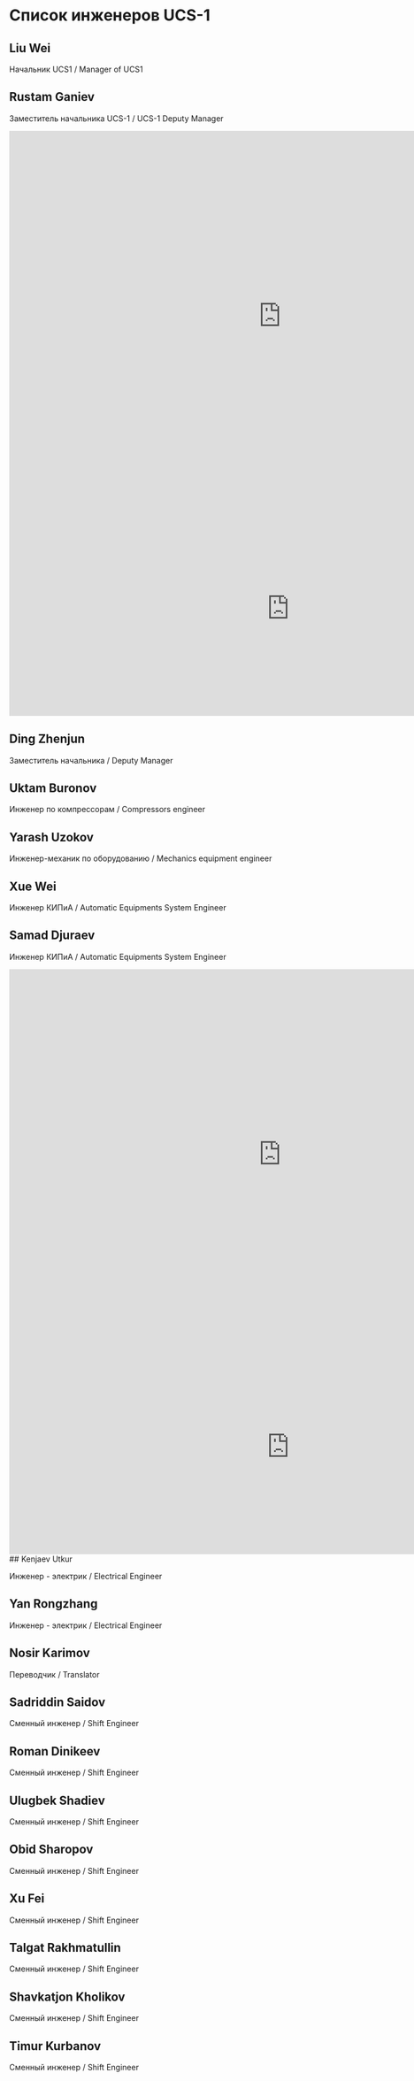 

<HeroPattern />

# Список инженеров UCS-1

<Engineersucs1 />

## Liu Wei

Начальник UCS1 / Manager of UCS1

## Rustam Ganiev

Заместитель начальника UCS-1 / UCS-1 Deputy Manager

<iframe
  width="982"
  height="669"
  seamless
  frameborder="0"
  scrolling="no"
  src="https://docs.google.com/spreadsheets/d/e/2PACX-1vQz2HW2JcqtPjrWr-XRykg7EYqcjUcyEdcRhovdhPaSNAnPnNxPCADAZonCKfB-9PNS5cLh5Lz78Jvn/pubchart?oid=1904707983&amp;format=interactive"
></iframe>

<iframe
  width="1011"
  height="389"
  seamless
  frameborder="0"
  scrolling="no"
  src="https://docs.google.com/spreadsheets/d/e/2PACX-1vQz2HW2JcqtPjrWr-XRykg7EYqcjUcyEdcRhovdhPaSNAnPnNxPCADAZonCKfB-9PNS5cLh5Lz78Jvn/pubchart?oid=1678238816&amp;format=interactive"
></iframe>

## Ding Zhenjun

Заместитель начальника / Deputy Manager

## Uktam Buronov

Инженер по компрессорам / Compressors engineer

## Yarash Uzokov

Инженер-механик по оборудованию / Mechanics equipment engineer

## Xue Wei

Инженер КИПиА / Automatic Equipments System Engineer

## Samad Djuraev

Инженер КИПиА / Automatic Equipments System Engineer

<iframe
  width="982"
  height="669"
  seamless
  frameborder="0"
  scrolling="no"
  src="https://docs.google.com/spreadsheets/d/e/2PACX-1vQz2HW2JcqtPjrWr-XRykg7EYqcjUcyEdcRhovdhPaSNAnPnNxPCADAZonCKfB-9PNS5cLh5Lz78Jvn/pubchart?oid=1904707983&amp;format=interactive"
></iframe>

<iframe
  width="1011"
  height="389"
  seamless
  frameborder="0"
  scrolling="no"
  src="https://docs.google.com/spreadsheets/d/e/2PACX-1vQz2HW2JcqtPjrWr-XRykg7EYqcjUcyEdcRhovdhPaSNAnPnNxPCADAZonCKfB-9PNS5cLh5Lz78Jvn/pubchart?oid=1678238816&amp;format=interactive"
></iframe>
## Kenjaev Utkur

Инженер - электрик / Electrical Engineer

## Yan Rongzhang

Инженер - электрик / Electrical Engineer

## Nosir Karimov

Переводчик / Translator

## Sadriddin Saidov

Сменный инженер / Shift Engineer

## Roman Dinikeev

Сменный инженер / Shift Engineer

## Ulugbek Shadiev

Сменный инженер / Shift Engineer

## Obid Sharopov

Сменный инженер / Shift Engineer

## Xu Fei

Сменный инженер / Shift Engineer

## Talgat Rakhmatullin

Сменный инженер / Shift Engineer

## Shavkatjon Kholikov

Сменный инженер / Shift Engineer

## Timur Kurbanov

Сменный инженер / Shift Engineer
